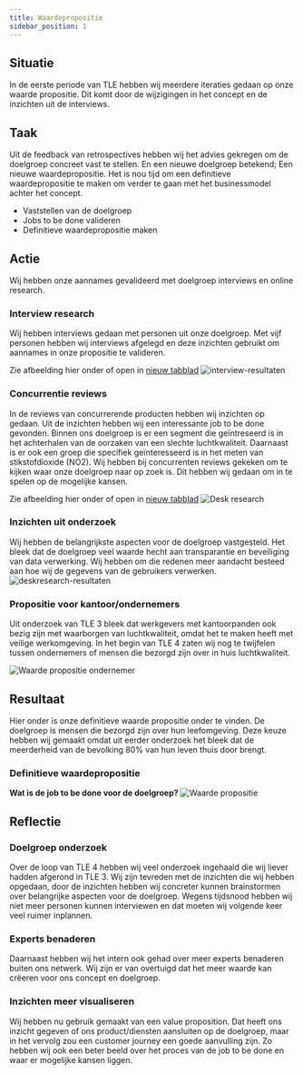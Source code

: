 ```yaml
---
title: Waardepropositie
sidebar_position: 1
---
```


## Situatie
In de eerste periode van TLE hebben wij meerdere iteraties gedaan op onze waarde propositie.
Dit komt door de wijzigingen in het concept en de inzichten uit de interviews.

## Taak
Uit de feedback van retrospectives hebben wij het advies gekregen om de doelgroep concreet vast te stellen.
En een nieuwe doelgroep betekend; Een nieuwe waardepropositie. Het is nou tijd om een definitieve waardepropositie te maken
om verder te gaan met het businessmodel achter het concept.

- Vaststellen van de doelgroep
- Jobs to be done valideren
- Definitieve waardepropositie maken

## Actie
Wij hebben onze aannames gevalideerd met doelgroep interviews en online research.

### Interview research

Wij hebben interviews gedaan met personen uit onze doelgroep.
Met vijf personen hebben wij interviews afgelegd en deze inzichten gebruikt om aannames in onze propositie
te valideren.

Zie afbeelding hier onder of open in [nieuw tabblad](./images/onderzoek-interview-resultaten.jpeg)
![interview-resultaten](./images/onderzoek-interview-resultaten.jpeg)

### Concurrentie reviews
In de reviews van concurrerende producten hebben wij inzichten op gedaan.
Uit de inzichten hebben wij een interessante job to be done gevonden. Binnen ons doelgroep is er een segment die geïntreseerd is in het achterhalen van de oorzaken
van een slechte luchtkwaliteit. Daarnaast is er ook een groep die specifiek geïnteresseerd is in het meten van stikstofdioxide (NO2).
Wij hebben bij concurrenten reviews gekeken om te kijken waar onze doelgroep naar op zoek is.
Dit hebben wij gedaan om in te spelen op de mogelijke kansen.

Zie afbeelding hier onder of open in [nieuw tabblad](./images/business-model-deskresearch.jpeg)
![Desk research](./images/business-model-deskresearch.jpeg)

### Inzichten uit onderzoek
Wij hebben de belangrijkste aspecten voor de doelgroep vastgesteld.
Het bleek dat de doelgroep veel waarde hecht aan transparantie en beveiliging van data verwerking.
Wij hebben om die redenen meer aandacht besteed aan hoe wij de gegevens van de gebruikers verwerken.
![deskresearch-resultaten](./images/deskresearch-resultaten.jpeg)

### Propositie voor kantoor/ondernemers
Uit onderzoek van TLE 3 bleek dat werkgevers met kantoorpanden ook bezig zijn met waarborgen van luchtkwaliteit,
omdat het te maken heeft met veilige werkomgeving. In het begin van TLE 4 zaten wij nog te twijfelen tussen ondernemers of mensen die bezorgd zijn over in huis luchtkwaliteit.

![Waarde propositie ondernemer](./images/value-proposition-ondernemer.jpeg)

## Resultaat
Hier onder is onze definitieve waarde propositie onder te vinden.
De doelgroep is mensen die bezorgd zijn over hun leefomgeving.
Deze keuze hebben wij gemaakt omdat uit eerder onderzoek het bleek dat de meerderheid van de bevolking 80% van hun leven thuis door brengt.

### Definitieve waardepropositie

**Wat is de job to be done voor de doelgroep?**
![Waarde propositie](./images/value-proposition.jpeg)

## Reflectie

### Doelgroep onderzoek
Over de loop van TLE 4 hebben wij veel onderzoek ingehaald die wij liever hadden afgerond in TLE 3.
Wij zijn tevreden met de inzichten die wij hebben opgedaan, door de inzichten hebben wij concreter kunnen brainstormen
over belangrijke aspecten voor de doelgroep. Wegens tijdsnood hebben wij niet meer personen kunnen interviewen en dat
moeten wij volgende keer veel ruimer inplannen.

### Experts benaderen
Daarnaast hebben wij het intern ook gehad over meer experts benaderen buiten ons netwerk.
Wij zijn er van overtuigd dat het meer waarde kan crëeren voor ons concept en doelgroep.

### Inzichten meer visualiseren
Wij hebben nu gebruik gemaakt van een value proposition. Dat heeft ons inzicht gegeven of ons product/diensten aansluiten op de doelgroep,
maar in het vervolg zou een customer journey een goede aanvulling zijn.
Zo hebben wij ook een beter beeld over het proces van de job to be done en waar er mogelijke kansen liggen.


